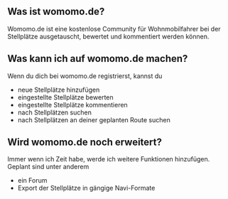 ==Was ist womomo.de?==
Womomo.de ist eine kostenlose Community für Wohnmobilfahrer bei der Stellplätze ausgetauscht, bewertet und kommentiert werden können.

==Was kann ich auf womomo.de machen?==
Wenn du dich bei womomo.de registrierst, kannst du
* neue Stellplätze hinzufügen
* eingestellte Stellplätze bewerten
* eingestellte Stellplätze kommentieren
* nach Stellplätzen suchen
* nach Stellplätzen an deiner geplanten Route suchen

==Wird womomo.de noch erweitert?==
Immer wenn ich Zeit habe, werde ich weitere Funktionen hinzufügen. Geplant sind unter anderem
* ein Forum
* Export der Stellplätze in gängige Navi-Formate